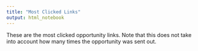 ---
title: "Most Clicked Links"
output: html_notebook
---
These are the most clicked opportunity links. Note that this does not take into account how many times the opportunity was sent out.



